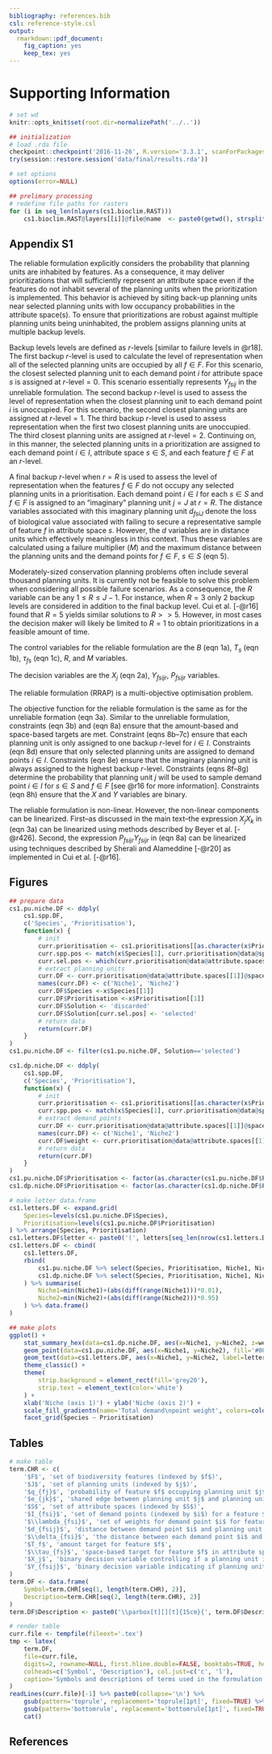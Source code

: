 ```yaml
---
bibliography: references.bib
csl: reference-style.csl
output:
  rmarkdown::pdf_document:
    fig_caption: yes
    keep_tex: yes
---
```

# Supporting Information

```r
# set wd
knitr::opts_knit$set(root.dir=normalizePath('../..'))
```

\setcounter{figure}{0}
\setcounter{table}{0}
\renewcommand{\thefigure}{S\arabic{figure}}
\renewcommand{\thetable}{S\arabic{table}}

```r
## initialization
# load .rda file
checkpoint::checkpoint('2016-11-26', R.version='3.3.1', scanForPackages=FALSE)
try(session::restore.session('data/final/results.rda'))

# set options
options(error=NULL)

## prelimary processing
# redefine file paths for rasters
for (i in seq_len(nlayers(cs1.bioclim.RAST)))
	cs1.bioclim.RAST@layers[[i]]@file@name  <- paste0(getwd(), strsplit(cs1.bioclim.RAST@layers[[i]]@file@name, 'raptr-manuscript')[[1]][[2]])

```

## Appendix S1
The reliable formulation explicitly considers the probability that planning units are inhabited by features. As a consequence, it may deliver prioritizations that will sufficiently represent an attribute space even if the features do not inhabit several of the planning units when the prioritization is implemented. This behavior is achieved by siting back-up planning units near selected planning units with low occupancy probabilities in the attribute space(s). To ensure that prioritizations are robust against multiple planning units being uninhabited, the problem assigns planning units at multiple backup levels. 

Backup levels levels are defined as $r$-levels [similar to failure levels in @r18]. The first backup $r$-level is used to calculate the level of representation when all of the selected planning units are occupied by all $f \in F$. For this scenario, the closest selected planning unit to each demand point $i$ for attribute space $s$ is assigned at $r$-level$=0$. This scenario essentially represents $Y_{fsij}$ in the unreliable formulation. The second backup $r$-level is used to assess the level of representation when the closest planning unit to each demand point $i$ is unoccupied. For this scenario, the second closest planning units are assigned at $r$-level$=1$. The third backup $r$-level is used to assess representation when the first two closest planning units are unoccupied. The third closest planning units are assigned at $r$-level$=2$. Continuing on, in this manner, the selected planning units in a prioritization are assigned to each demand point $i \in I$, attribute space $s \in S$, and each feature $f \in F$ at an $r$-level.

A final backup $r$-level when $r=R$ is used to assess the level of representation when the features $f \in F$ do not occupy any selected planning units in a prioritisation. Each demand point $i \in I$ for each $s \in S$ and $f \in F$ is assigned to an "imaginary" planning unit $j=J$ at $r=R$. The distance variables associated with this imaginary planning unit $d_{fsiJ}$ denote the loss of biological value associated with failing to secure a representative sample of feature $f$ in attribute space $s$. However, the $d$ variables are in distance units which effectively meaningless in this context. Thus these variables are calculated using a failure multiplier ($M$) and the maximum distance between the planning units and the demand points for $f \in F$, $s \in S$ (eqn 5).

\begin{align*}
& d_{fsiJ} = M \max\limits_{0 \leq i \leq I-1, 0 \leq j \leq J-1} d_{fsij} & \forall & 0 \leq f \leq F-1, \tag*{eqn 5} \\
& & & 0 \leq s \leq S-1\\
\end{align*}

Moderately-sized conservation planning problems often include several thousand planning units. It is currently not be feasible to solve this problem when considering all possible failure scenarios. As a consequence, the $R$ variable can be any $1 \leq R \leq J-1$. For instance, when $R=3$ only 2 backup levels are considered in addition to the final backup level. Cui et al. [-@r16] found that $R=5$ yields similar solutions to $R >> 5$. However, in most cases the decision maker will likely be limited to $R=1$ to obtain prioritizations in a feasible amount of time.

The control variables for the reliable formulation are the $B$ (eqn 1a), $T_{s}$ (eqn 1b), $\tau_{fs}$ (eqn 1c), $R$, and $M$ variables.

\begin{align*}
R &= \parbox{25em}{number of failure levels} \tag*{eqn 6a} \\
%
M &= \parbox{25em}{failure multiplier} \tag*{eqn 6b}\\
%
\end{align*}

The decision variables are the $X_j$ (eqn 2a), $Y_{fsijr}$, $P_{fsijr}$ variables.

\begin{align*}
Y_{fsijr} &= \begin{cases}
		1, & \parbox{25em}{if demand point $i$ is assigned to planning unit $j$ for feature $f$ in space $s$ at back-up level $r$. } \tag*{eqn 7a} \\
		0, & \parbox{25em}{otherwise} \\
	\end{cases} \\
%
P_{fsijr} &= \parbox{25em}{probability that demand point $i$ is assigned to planning unit $j$ at back-up level $r$ for feature $f$ and space $s$} \tag*{eqn 7b}\\
%
\end{align*}

The reliable formulation (RRAP) is a multi-objective optimisation problem.

\begin{align*}
& \text{(RRAP)} & \text{Min } & \text{(3a)}\\
%
& & \text{s.t. } & \text{(3b)}\\
%
& & & 1 - \frac{\sum_{i=0}^{I-1} \sum_{j=0}^{J-1} \lambda_{fsi} {d_{fsij}}^{2} P_{fsijr} Y_{fsij}}{\sum_{i=0}^{I-1} \lambda_{fsi} {\delta_{fsi}}^{2}} \geq T_{fs}  & \forall & 0 \leq f \leq F-1, \tag*{eqn 8a}\\
& & & & & 0 \leq s \leq S-1\\
%
& & & \sum_{j=0}^{J-1} Y_{fsijr} = 1 & \forall & 0 \leq f \leq F-1, \tag*{eqn 8b}\\
& & & & & 0 \leq s \leq S-1,\\
& & & & & 0 \leq i \leq I-1,\\
& & & & & 0 \leq r \leq R\\
%
& & & \sum_{r=0}^{R} Y_{fsijr} = 1 & \forall & 0 \leq f \leq F-1, \tag*{eqn 8c}\\
& & & & & 0 \leq s \leq S-1,\\
& & & & & 0 \leq i \leq I-1,\\
& & & & & 0 \leq j \leq J\\
%
& & & \sum_{r=0}^{R-1} Y_{fsijr} \leq X_j & \forall & 0 \leq f \leq F-1, \tag*{eqn 8d}\\
& & & & & 0 \leq s \leq S-1,\\
& & & & & 0 \leq i \leq I-1,\\
& & & & & 0 \leq j \leq J-1\\
%
& & & Y_{fsiJR} = 1 & \forall & 0 \leq f \leq F-1, \tag*{eqn 8e}\\
& & & & & 0 \leq s \leq S-1,\\
& & & & & 0 \leq i \leq I-1\\
%
& & & P_{fsij0} = q_{fj} & \forall & 0 \leq f \leq F-1, \tag*{eqn 8f}\\
& & & & & 0 \leq s \leq S-1,\\
& & & & & 0 \leq i \leq I-1,\\
& & & & & 0 \leq j \leq J\\
%
& & & P_{fsijr} = \left(1 - \right) \sum_{k=0}^{J-1} \frac{1 - q_k}{q_k} P_{f,s,i,k,r-1} Y_{f,s,i,k,r-1}  & \forall & 0 \leq f \leq F-1, \tag*{eqn 8g}\\
& & & & & 0 \leq s \leq S-1,\\
& & & & & 0 \leq i \leq I-1,\\
& & & & & 0 \leq j \leq J,\\
& & & & & 1 \leq r \leq R\\
%
& & & X_j, Y_{fsijr} \in {0,1} & \forall & 0 \leq f \leq F-1, \tag*{eqn 8h}\\
& & & & & 0 \leq s \leq S-1,\\
& & & & & 0 \leq i \leq I-1,\\
& & & & & 0 \leq j \leq J,\\
& & & & & 0 \leq r \leq R\\
\end{align*}

The objective function for the reliable formulation is the same as for the unreliable formation (eqn 3a). Similar to the unreliable formulation, constraints (eqn 3b) and (eqn 8a) ensure that the amount-based and space-based targets are met. Constraint (eqns 8b--7c) ensure that each planning unit is only assigned to one backup $r$-level for $i \in I$. Constraints (eqn 8d) ensure that only selected planning units are assigned to demand points $i \in I$. Constraints (eqn 8e) ensure that the imaginary planning unit is always assigned to the highest backup $r$-level. Constraints (eqns 8f--8g) determine the probability that planning unit $j$ will be used to sample demand point $i \in I$ for $s \in S$ and $f \in F$ [see @r16 for more information]. Constraints (eqn 8h) ensure that the $X$ and $Y$ variables are binary.

The reliable formulation is non-linear. However, the non-linear components can be linearized. First--as discussed in the main text--the expression $X_j X_k$ in (eqn 3a) can be linearized using methods described by Beyer et al. [-@r426]. Second, the expression $P_{fsijr} Y_{fsijr}$ in (eqn 8a) can be linearized using techniques described by Sherali and Alameddine [-@r20] as implemented in Cui et al. [-@r16].

## Figures 
```r
## prepare data
cs1.pu.niche.DF <- ddply(
	cs1.spp.DF,
	c('Species', 'Prioritisation'),
	function(x) {
		# init
		curr.prioritisation <- cs1.prioritisations[[as.character(x$Prioritisation)]]
		curr.spp.pos <- match(x$Species[1], curr.prioritisation@data@species[[1]])
		curr.sel.pos <- which(curr.prioritisation@data@attribute.spaces[[1]]@spaces[[curr.spp.pos]]@planning.unit.points@ids %in% which(as.logical(selections(curr.prioritisation))))
		# extract planning units
		curr.DF <- curr.prioritisation@data@attribute.spaces[[1]]@spaces[[curr.spp.pos]]@planning.unit.points@coords %>% as.data.frame()
		names(curr.DF) <- c('Niche1', 'Niche2')
		curr.DF$Species <-x$Species[[1]]
		curr.DF$Prioritisation <-x$Prioritisation[[1]]
		curr.DF$Solution <- 'discarded'
		curr.DF$Solution[curr.sel.pos] <- 'selected'
		# return data
		return(curr.DF)
	}
)
cs1.pu.niche.DF <- filter(cs1.pu.niche.DF, Solution=='selected')

cs1.dp.niche.DF <- ddply(
	cs1.spp.DF,
	c('Species', 'Prioritisation'),
	function(x) {
		# init
		curr.prioritisation <- cs1.prioritisations[[as.character(x$Prioritisation)]]
		curr.spp.pos <- match(x$Species[1], curr.prioritisation@data@species[[1]])
		# extract demand points
		curr.DF <- curr.prioritisation@data@attribute.spaces[[1]]@spaces[[curr.spp.pos]]@demand.points@coords %>% as.data.frame()
		names(curr.DF) <- c('Niche1', 'Niche2')
		curr.DF$weight <- curr.prioritisation@data@attribute.spaces[[1]]@spaces[[curr.spp.pos]]@demand.points@weights
		# return data
		return(curr.DF)
	}
)
cs1.pu.niche.DF$Prioritisation <- factor(as.character(cs1.pu.niche.DF$Prioritisation), levels=names(cs1.prioritisations))
cs1.dp.niche.DF$Prioritisation <- factor(as.character(cs1.dp.niche.DF$Prioritisation), levels=names(cs1.prioritisations))

# make letter data.frame
cs1.letters.DF <- expand.grid(
	Species=levels(cs1.pu.niche.DF$Species),
	Prioritisation=levels(cs1.pu.niche.DF$Prioritisation)
) %>% arrange(Species, Prioritisation)
cs1.letters.DF$letter <- paste0('(', letters[seq_len(nrow(cs1.letters.DF))], ')')
cs1.letters.DF <- cbind(
	cs1.letters.DF,
	rbind(
		cs1.pu.niche.DF %>% select(Species, Prioritisation, Niche1, Niche2),
		cs1.dp.niche.DF %>% select(Species, Prioritisation, Niche1, Niche2)
	) %>% summarise(
		Niche1=min(Niche1)+(abs(diff(range(Niche1)))*0.01),
		Niche2=min(Niche2)+(abs(diff(range(Niche2)))*0.95)
	) %>% data.frame()
)

## make plots
ggplot() +
	stat_summary_hex(data=cs1.dp.niche.DF, aes(x=Niche1, y=Niche2, z=weight), bins=15, fun=function(z) {sum(z)}) +
	geom_point(data=cs1.pu.niche.DF, aes(x=Niche1, y=Niche2), fill='#00441b', pch=21, color='black') +
	geom_text(data=cs1.letters.DF, aes(x=Niche1, y=Niche2, label=letter), color='black') +
	theme_classic() +
	theme(
		strip.background = element_rect(fill='grey20'),
		strip.text = element_text(color='white')
	) +
	xlab('Niche (axis 1)') + ylab('Niche (axis 2)') +
	scale_fill_gradientn(name='Total demand\npoint weight', colors=colorRampPalette(brewer.pal(6, 'PuBu')[-1])(100)) +
	facet_grid(Species ~ Prioritisation)
```

## Tables

```r
# make table
term.CHR <- c(
	'$F$', 'set of biodiversity features (indexed by $f$)',
	'$J$', 'set of planning units (indexed by $j$)',
	'$q_{fj}$', 'probability of feature $f$ occupying planning unit $j$',
	'$e_{jk}$', 'shared edge between planning unit $j$ and planning unit $k$. Note that when $j==k$ this used to parametrize exposed edges with no neighbours.',
	'$S$', 'set of attribute spaces (indexed by $S$)',
	'$I_{fsi}$', 'set of demand points (indexed by $i$) for a feature $f$ in attribute space $s$',
	'$\\lambda_{fsi}$', 'set of weights for demand point $i$ for feature $f$ in attribute space $s$',
	'$d_{fsij}$', 'distance between demand point $i$ and planning unit $j$ for feature $f$ in attribute space $s$',
	'$\\delta_{fsi}$', 'the distance between each demand point $i$ and the centroid of the demand points $I$ for feature $f$ in attribute space $s$',
	'$T_f$', 'amount target for feature $f$',
	'$\\tau_{fs}$', 'space-based target for feature $f$ in attribute space $s$',
	'$X_j$', 'binary decision variable controlling if a planning unit is selected for preservation (1) or discarded (0)',
	'$Y_{fsij}$', 'binary decision variable indicating if planning unit $j$ is assigned to demand point $i$ for species $s$ in a attribute space $s$ when determing the amount of the attribute space sampled by the selected planning units'
)
term.DF <- data.frame(
	Symbol=term.CHR[seq(1, length(term.CHR), 2)],
	Description=term.CHR[seq(2, length(term.CHR), 2)]
)
term.DF$Description <- paste0('\\parbox[t][][t]{15cm}{', term.DF$Description, '}')

# render table
curr.file <- tempfile(fileext='.tex')
tmp <- latex(
	term.DF,
	file=curr.file, 
	digits=2, rowname=NULL, first.hline.double=FALSE, booktabs=TRUE, here=TRUE,
	colheads=c('Symbol', 'Description'), col.just=c('c', 'l'),
	caption='Symbols and descriptions of terms used in the formulation of the unreliable representative and adequate prioritization (URAP) problem.'
)
readLines(curr.file)[-1] %>% paste0(collapse='\n') %>% 
	gsub(pattern='toprule', replacement='toprule[1pt]', fixed=TRUE) %>%
	gsub(pattern='bottomrule', replacement='bottomrule[1pt]', fixed=TRUE) %>%
	cat()
```

## References
